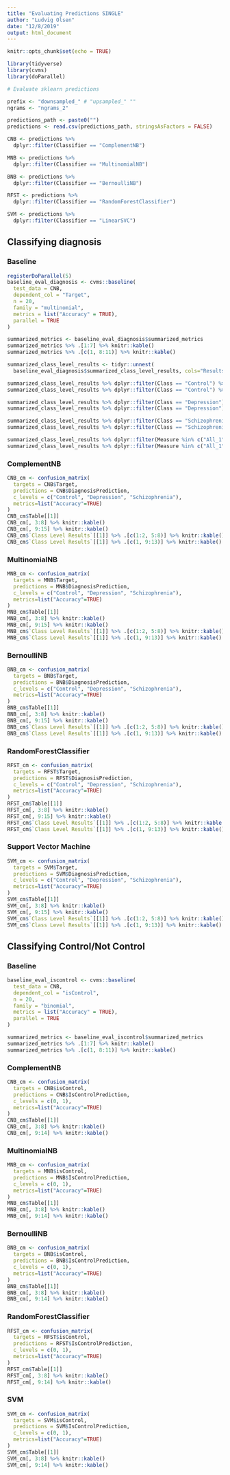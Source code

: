 ```yaml
---
title: "Evaluating Predictions SINGLE"
author: "Ludvig Olsen"
date: "12/8/2019"
output: html_document
---
```


```r
knitr::opts_chunk$set(echo = TRUE)
```

```r
library(tidyverse)
library(cvms)
library(doParallel)
```

```r
# Evaluate sklearn predictions

prefix <- "downsampled_" # "upsampled_" ""
ngrams <- "ngrams_2"

predictions_path <- paste0("")
predictions <- read.csv(predictions_path, stringsAsFactors = FALSE)

CNB <- predictions %>% 
  dplyr::filter(Classifier == "ComplementNB")

MNB <- predictions %>% 
  dplyr::filter(Classifier == "MultinomialNB")

BNB <- predictions %>% 
  dplyr::filter(Classifier == "BernoulliNB")

RFST <- predictions %>% 
  dplyr::filter(Classifier == "RandomForestClassifier")

SVM <- predictions %>% 
  dplyr::filter(Classifier == "LinearSVC")
```

## Classifying diagnosis

### Baseline

```r
registerDoParallel(5)
baseline_eval_diagnosis <- cvms::baseline(
  test_data = CNB,
  dependent_col = "Target",
  n = 20,
  family = "multinomial",
  metrics = list("Accuracy" = TRUE),
  parallel = TRUE
)

summarized_metrics <- baseline_eval_diagnosis$summarized_metrics
summarized_metrics %>% .[1:7] %>% knitr::kable()
summarized_metrics %>% .[c(1, 8:11)] %>% knitr::kable()

summarized_class_level_results <- tidyr::unnest(
  baseline_eval_diagnosis$summarized_class_level_results, cols="Results")

summarized_class_level_results %>% dplyr::filter(Class == "Control") %>% .[1:7] %>% knitr::kable()
summarized_class_level_results %>% dplyr::filter(Class == "Control") %>% .[c(1:2, 8:11)] %>% knitr::kable()

summarized_class_level_results %>% dplyr::filter(Class == "Depression") %>% .[1:7] %>% knitr::kable()
summarized_class_level_results %>% dplyr::filter(Class == "Depression") %>% .[c(1:2, 8:11)] %>% knitr::kable()

summarized_class_level_results %>% dplyr::filter(Class == "Schizophrenia") %>% .[1:7] %>% knitr::kable()
summarized_class_level_results %>% dplyr::filter(Class == "Schizophrenia") %>% .[c(1:2, 8:11)] %>% knitr::kable()

summarized_class_level_results %>% dplyr::filter(Measure %in% c("All_1", "All_0")) %>% .[1:7] %>% knitr::kable()
summarized_class_level_results %>% dplyr::filter(Measure %in% c("All_1", "All_0")) %>% .[c(1:2, 8:11)] %>% knitr::kable()

```

### ComplementNB
```r

CNB_cm <- confusion_matrix(
  targets = CNB$Target,
  predictions = CNB$DiagnosisPrediction,
  c_levels = c("Control", "Depression", "Schizophrenia"),
  metrics=list("Accuracy"=TRUE)
)
CNB_cm$Table[[1]]
CNB_cm[, 3:8] %>% knitr::kable()
CNB_cm[, 9:15] %>% knitr::kable()
CNB_cm$`Class Level Results`[[1]] %>% .[c(1:2, 5:8)] %>% knitr::kable()
CNB_cm$`Class Level Results`[[1]] %>% .[c(1, 9:13)] %>% knitr::kable()

```

### MultinomialNB

```r
MNB_cm <- confusion_matrix(
  targets = MNB$Target,
  predictions = MNB$DiagnosisPrediction,
  c_levels = c("Control", "Depression", "Schizophrenia"),
  metrics=list("Accuracy"=TRUE)
)
MNB_cm$Table[[1]]
MNB_cm[, 3:8] %>% knitr::kable()
MNB_cm[, 9:15] %>% knitr::kable()
MNB_cm$`Class Level Results`[[1]] %>% .[c(1:2, 5:8)] %>% knitr::kable()
MNB_cm$`Class Level Results`[[1]] %>% .[c(1, 9:13)] %>% knitr::kable()
```

### BernoulliNB

```r
BNB_cm <- confusion_matrix(
  targets = BNB$Target,
  predictions = BNB$DiagnosisPrediction,
  c_levels = c("Control", "Depression", "Schizophrenia"),
  metrics=list("Accuracy"=TRUE)
)
BNB_cm$Table[[1]]
BNB_cm[, 3:8] %>% knitr::kable()
BNB_cm[, 9:15] %>% knitr::kable()
BNB_cm$`Class Level Results`[[1]] %>% .[c(1:2, 5:8)] %>% knitr::kable()
BNB_cm$`Class Level Results`[[1]] %>% .[c(1, 9:13)] %>% knitr::kable()
```

### RandomForestClassifier

```r
RFST_cm <- confusion_matrix(
  targets = RFST$Target,
  predictions = RFST$DiagnosisPrediction,
  c_levels = c("Control", "Depression", "Schizophrenia"),
  metrics=list("Accuracy"=TRUE)
)
RFST_cm$Table[[1]]
RFST_cm[, 3:8] %>% knitr::kable()
RFST_cm[, 9:15] %>% knitr::kable()
RFST_cm$`Class Level Results`[[1]] %>% .[c(1:2, 5:8)] %>% knitr::kable()
RFST_cm$`Class Level Results`[[1]] %>% .[c(1, 9:13)] %>% knitr::kable()
```

### Support Vector Machine

```r
SVM_cm <- confusion_matrix(
  targets = SVM$Target,
  predictions = SVM$DiagnosisPrediction,
  c_levels = c("Control", "Depression", "Schizophrenia"),
  metrics=list("Accuracy"=TRUE)
)
SVM_cm$Table[[1]]
SVM_cm[, 3:8] %>% knitr::kable()
SVM_cm[, 9:15] %>% knitr::kable()
SVM_cm$`Class Level Results`[[1]] %>% .[c(1:2, 5:8)] %>% knitr::kable()
SVM_cm$`Class Level Results`[[1]] %>% .[c(1, 9:13)] %>% knitr::kable()
```


## Classifying Control/Not Control

### Baseline

```r
baseline_eval_iscontrol <- cvms::baseline(
  test_data = CNB,
  dependent_col = "isControl",
  n = 20,
  family = "binomial",
  metrics = list("Accuracy" = TRUE),
  parallel = TRUE
)

summarized_metrics <- baseline_eval_iscontrol$summarized_metrics
summarized_metrics %>% .[1:7] %>% knitr::kable()
summarized_metrics %>% .[c(1, 8:11)] %>% knitr::kable()
```



### ComplementNB

```r

CNB_cm <- confusion_matrix(
  targets = CNB$isControl,
  predictions = CNB$IsControlPrediction,
  c_levels = c(0, 1),
  metrics=list("Accuracy"=TRUE)
)
CNB_cm$Table[[1]]
CNB_cm[, 3:8] %>% knitr::kable()
CNB_cm[, 9:14] %>% knitr::kable()

```

### MultinomialNB

```r
MNB_cm <- confusion_matrix(
  targets = MNB$isControl,
  predictions = MNB$IsControlPrediction,
  c_levels = c(0, 1),
  metrics=list("Accuracy"=TRUE)
)
MNB_cm$Table[[1]]
MNB_cm[, 3:8] %>% knitr::kable()
MNB_cm[, 9:14] %>% knitr::kable()
```

### BernoulliNB

```r
BNB_cm <- confusion_matrix(
  targets = BNB$isControl,
  predictions = BNB$IsControlPrediction,
  c_levels = c(0, 1),
  metrics=list("Accuracy"=TRUE)
)
BNB_cm$Table[[1]]
BNB_cm[, 3:8] %>% knitr::kable()
BNB_cm[, 9:14] %>% knitr::kable()
```

### RandomForestClassifier

```r
RFST_cm <- confusion_matrix(
  targets = RFST$isControl,
  predictions = RFST$IsControlPrediction,
  c_levels = c(0, 1),
  metrics=list("Accuracy"=TRUE)
)
RFST_cm$Table[[1]]
RFST_cm[, 3:8] %>% knitr::kable()
RFST_cm[, 9:14] %>% knitr::kable()
```

### SVM

```r
SVM_cm <- confusion_matrix(
  targets = SVM$isControl,
  predictions = SVM$IsControlPrediction,
  c_levels = c(0, 1),
  metrics=list("Accuracy"=TRUE)
)
SVM_cm$Table[[1]]
SVM_cm[, 3:8] %>% knitr::kable()
SVM_cm[, 9:14] %>% knitr::kable()
```

